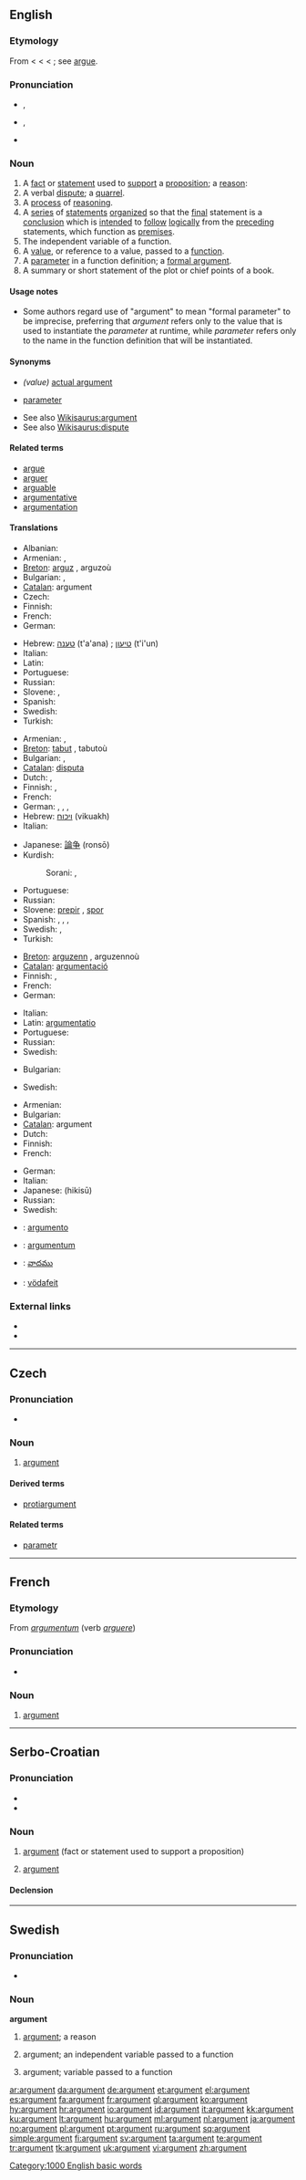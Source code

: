 {{wikipedia|dab=argument}}
{{also|Argument}}
==English==

===Etymology===
From {{etyl|enm}} < {{etyl|xno}} < {{etyl|la}} {{term|argumentum||proof, evidence, token, subject, contents}} <  {{term|arguere||to prove, argue}}; see [[argue]].

===Pronunciation===
* {{a|UK}} {{IPA|/ˈɑːgjʊmənt/}}, {{SAMPA|/"A:gjUm@nt/}}
* {{a|US}} {{IPA|/ˈɑɹgjumənt/}}, {{SAMPA|/"Ar\gjum@nt/}}
* {{audio|en-us-argument.ogg|Audio (US)}}

===Noun===
{{en-noun}}

# A [[fact]] or [[statement]] used to [[support]] a [[proposition]]; <span id="N1">a [[reason]]</span>:
# <span id="N2">A verbal [[dispute]]; a [[quarrel]].</span>
# <span id="N3">A [[process]] of [[reasoning]].</span>
# <span id="N4">{{context|philosophy|logic}}</span> A [[series]] of [[statements]] [[organize]]d so that the [[final]] statement is a [[conclusion]] which is [[intend]]ed to [[follow]] [[logically]] from the [[preceding]] statements, which function as [[premise]]s.
# <span id="N5">{{math}} The independent variable of a function.</span>
# <span id="N6">{{programming}} A [[value]]</span>, or reference to a value, passed to a [[function]].  <!-- call by value v.s. call by reference -->
# <span id="N7">{{programming}} A [[parameter]]</span> in a function definition; a [[formal argument]].
# A summary or short statement of the plot or <span id="N8">chief points of  a book.</span>

====Usage notes====
* {{sense|formal parameter in a function definition}} Some authors regard use of "argument" to mean "formal parameter" to be imprecise, preferring that ''argument'' refers only to the value that is used to instantiate the ''parameter'' at runtime, while ''parameter'' refers only to the name in the function definition that will be instantiated.

====Synonyms====
* {{programming}} ''(value)'' [[actual argument]]
* {{programming}} [[parameter]]
* See also [[Wikisaurus:argument]]
* See also [[Wikisaurus:dispute]]

====Related terms====
* [[argue]]
* [[arguer]]
* [[arguable]]
* [[argumentative]]
* [[argumentation]]

====Translations====
{{trans-top|fact or statement used to support a proposition; a reason}}
* Albanian: {{t+|sq|argument|xs=Albanian}}
* Armenian: {{t|hy|փաստարկ|tr=p’astark}},  {{t|hy|կռվան|tr=kṙvan}}
* [[Breton]]: [[arguz]] {{m}}, arguzoù {{p}}
* Bulgarian: {{t|bg|довод}},  {{t+|bg|аргумент}}
* [[Catalan]]: argument {{m}}
* Czech: {{t-|cs|argument|m}}
* Finnish: {{t+|fi|argumentti}}
* French: {{t+|fr|argument|m}}
* German: {{t+|de|Argument|n}}
{{trans-mid}}
* Hebrew: [[טענה]] (t'a'ana) {{f}}; [[טיעון]] (t'i'un) {{m}}
* Italian: {{t+|it|argomento|m}}
* Latin: {{t-|la|argumentum|n}}
* Portuguese: {{t+|pt|argumento|m}}
* Russian: {{t+|ru|обоснование|n|tr=obosnovánije}}
* Slovene: {{t+|sl|prepir|m}}, {{t-|sl|spor|m}}
* Spanish: {{t+|es|argumento|m}}
* Swedish: {{t+|sv|argument|n}}
* Turkish: {{t+|tr|sav}}
{{trans-bottom}}

{{trans-top|verbal dispute; a quarrel}}
* Armenian: {{t-|hy|վեճ|tr=več̣}},  {{t|hy|վիճաբանություն|tr=vič̣abanut’yun}}
* [[Breton]]: [[tabut]] {{m}}, tabutoù {{p}}
* Bulgarian: {{t+|bg|спор}},  {{t|bg|дискусия}}
* [[Catalan]]: [[disputa]] {{f}}
* Dutch: {{t+|nl|ruzie|f}}, {{t-|nl|betoog|n}}
* Finnish: {{t+|fi|riita}}, {{t-|fi|väittely}}
* French: {{t+|fr|querelle|f}}
* German: {{t+|de|Streit|m}},  {{t|de|Streitgespräch}},  {{t+|de|Diskussion|f}},  {{t|de|Streitgespräch|n}}
* Hebrew: [[ויכוח]] (vikuakh) {{m}}
* Italian: {{t+|it|discussione|f}}
{{trans-mid}}
* Japanese: [[論争]] (ronsō)
* Kurdish:
*: Sorani: {{t|ku|شه‌ڕه‌قسه‌|tr=shara qisa|sc=ku-Arab}}, {{t|ku|قڕه‌بڕ|tr=qirabir|sc=ku-Arab}}
* Portuguese: {{t+|pt|discussão|f}}
* Russian: {{t+|ru|спор|m|tr=spor}}
* Slovene: [[prepir]] {{m}}, [[spor]] {{m}}
* Spanish: {{t-|es|discusión|f}},  {{t+|es|bronca|f}},  {{t-|es|riña|f}},  {{t-|es|pelea|f}}
* Swedish: {{t+|sv|argumentation|c}}, {{t+|sv|diskussion|c}}
* Turkish: {{t+|tr|tartışma}}
{{trans-bottom}}

{{trans-top|process of reasoning}}
* [[Breton]]: [[arguzenn]] {{f}}, arguzennoù {{p}}
* [[Catalan]]: [[argumentació]] {{f}}
* Finnish: {{t-|fi|väittely}}, {{t+|fi|perustelu}}
* French: {{t+|fr|argumentation|f}}
* German: {{t+|de|Argumentation|f}}
{{trans-mid}}
* Italian: {{t-|it|argomentazione|f}}
* Latin: [[argumentatio]] {{f}}
* Portuguese: {{t+|pt|argumentação|f}}
* Russian: {{t+|ru|аргумент|m|tr=argumént}}
* Swedish: {{t+|sv|argumentation|c}}
{{trans-bottom}}

{{trans-top|independent variable}}
* Bulgarian: {{t+|bg|аргумент}}
{{trans-mid}}
* Swedish: {{t+|sv|argument|n}}
{{trans-bottom}}

{{trans-top|variable that is being passed to a function}}
* Armenian: {{t|hy|արգումենտ|tr=argument}}
* Bulgarian: {{t+|bg|аргумент}}
* [[Catalan]]: argument {{m}}
* Dutch: {{t+|nl|argument|n}}
* Finnish: {{t+|fi|argumentti}}
* French: {{t+|fr|argument|m}}
{{trans-mid}}
* German: {{t+|de|Argument|n}}
* Italian: {{t+|it|argomento}}
* Japanese: {{Jpan|[[引数]]}} (hikisū)
* Russian: {{t+|ru|аргумент|m|tr=argumént}}
* Swedish: {{t+|sv|argument|n}}
{{trans-bottom}}

{{checktrans-top}}
* {{ttbc|Interlingua}}: [[argumento]]
* {{ttbc|Latin}}: [[argumentum]] {{n}}
* {{ttbc|Telugu}}: [[వాదము]]
* {{ttbc|Volapük}}: [[vödafeit]]
{{trans-bottom}}

===External links===
* {{R:Webster 1913}}
* {{R:Century 1911}}

[[Category:1000 English basic words]]

----

==Czech==

===Pronunciation===
* {{audio|Cs-argument.ogg|audio}}

===Noun===
{{cs-noun|g=m}}

# [[#English|argument]] {{i|fact or statement used to support a proposition}}

====Derived terms====
* [[protiargument]]

====Related terms====
* [[parametr]] {{m}}

----

==French==

===Etymology===
From {{etyl|la}} ''[[argumentum]]'' (verb ''[[arguere]]'')

===Pronunciation===
* {{audio|Fr-argument.ogg|audio}}

===Noun===
{{fr-noun|m}}

# [[#Noun|argument]]

----

==Serbo-Croatian==

===Pronunciation===
* {{IPA|/argǔment/|lang=sh}}
* {{hyphenation|ar|gu|ment}}

===Noun===
{{sh-noun|g=m|head=argùment|r|аргумент|аргу̀мент}}

# [[#English|argument]] (fact or statement used to support a proposition)
# {{philosophy|logic|mathematics|programming|lang=sh}} [[#English|argument]]

====Declension====
{{sh-decl-noun
|argument|argumenti
|argumenta|argumenata
|argumentu|argumentima
|argument|argumente
|argumente|argumenti
|argumentu|argumentima
|argumentom|argumentima
}}

----

==Swedish==

===Pronunciation===
* {{audio|Sv-argument.ogg|audio}}

===Noun===
{{sv-noun-n-zero}}
'''argument'''

# [[#English|argument]]; a reason
# {{mathematics|lang=sv}} argument; an independent variable passed to a function
# {{computer language|lang=sv}} argument; variable passed to a function

[[ar:argument]]
[[da:argument]]
[[de:argument]]
[[et:argument]]
[[el:argument]]
[[es:argument]]
[[fa:argument]]
[[fr:argument]]
[[gl:argument]]
[[ko:argument]]
[[hy:argument]]
[[hr:argument]]
[[io:argument]]
[[id:argument]]
[[it:argument]]
[[kk:argument]]
[[ku:argument]]
[[lt:argument]]
[[hu:argument]]
[[ml:argument]]
[[nl:argument]]
[[ja:argument]]
[[no:argument]]
[[pl:argument]]
[[pt:argument]]
[[ru:argument]]
[[sq:argument]]
[[simple:argument]]
[[fi:argument]]
[[sv:argument]]
[[ta:argument]]
[[te:argument]]
[[tr:argument]]
[[tk:argument]]
[[uk:argument]]
[[vi:argument]]
[[zh:argument]]